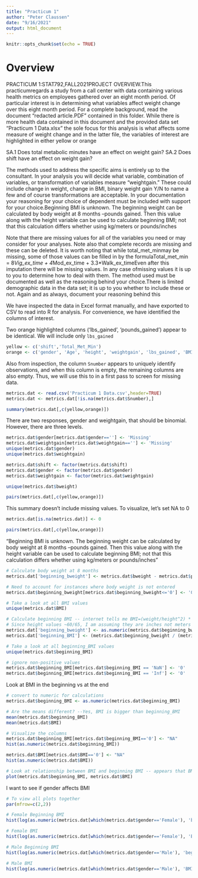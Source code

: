 ```yaml
---
title: "Practicum 1"
author: "Peter Claussen"
date: "9/16/2021"
output: html_document
---
```


```r
knitr::opts_chunk$set(echo = TRUE)
```

# Overview

PRACTICUM 1:STAT792,FALL2021PROJECT OVERVIEW.This practicumregards a study from a call center with data containing various health metrics on employees gathered over an eight month period. Of particular interest is in determining what variables affect weight change over this eight month period. For a complete background, read the document “redacted article.PDF” contained in this folder. While there is more health data contained in this document and the provided data set “Practicum 1 Data.xlsx” the sole focus for  this  analysis  is  what  affects  some  measure  of  weight change  and  in  the  latter  file,  the  variables  of  interest  are highlighted in either yellow or orange

SA.1 Does total metabolic minutes have an effect on weight gain?
SA.2 Does shift have an effect on weight gain?


The methods used to address the specific aims is entirely up to the consultant. In your analysis you will decide what variable, combination of variables, or transformation of variables measure “weightgain.” These could include change in weight, change in BMI, binary weight gain Y/N to name a few and of course transformations are acceptable. In your documentation your reasoning for your choice of dependent must be included with support for your choice.Beginning BMI is unknown. The beginning weight can be calculated by body weight at 8 months –pounds gained. Then this value along with the height variable can be used to calculate beginning BMI; not that this calculation differs whether using kg/meters or pounds/inches


Note that there are missing values for all of the variables you need or may consider for your analyses. Note also that complete records are missing and these can be deleted. It is worth noting that while total_met_minmay be missing, some of those values can be filled in by the formulaTotal_met_min = 8*Vig_ex_time + 4*Mod_ex_time + 3.3*Walk_ex_timeEven after this imputation there will be missing values. In any case ofmissing values it is up to you to determine how to deal with them. The method used must be documented as well as the reasoning behind your choice.There is limited demographic data in the data set; it is up to you whether to include these or not. Again and as always, document your reasoning behind this


We have inspected the data in Excel format manually, and have exported to CSV to read into R for analysis. For convenience, we have identified the columns of interest. 

Two orange highlighted columns ('lbs_gained', 'pounds_gained') appear to be identical. We will include only `lbs_gained`

```r
yellow <- c('shift','Total_Met_Min')
orange <- c('gender', 'Age', 'height', 'weightgain', 'lbs_gained', 'BMI', 'Vig.ex.Time', 'Mod.ex.time', 'Walk.ex.Time')
```

Also from inspection, the column `Snumber` appears to uniquely identify observations, and when this column is empty, the remaining columns are also empty. Thus, we will use this to in a first pass to screen for missing data.

```r
metrics.dat <- read.csv('Practicum 1 Data.csv',header=TRUE)
metrics.dat <- metrics.dat[!is.na(metrics.dat$Snumber),]
```

```r
summary(metrics.dat[,c(yellow,orange)])
```

There are two responses, gender and weightgain, that should be binomial. However, there are three levels.

```r
metrics.dat$gender[metrics.dat$gender==''] <- 'Missing'
metrics.dat$weightgain[metrics.dat$weightgain==''] <- 'Missing'
unique(metrics.dat$gender)
unique(metrics.dat$weightgain)
```

```r
metrics.dat$shift <- factor(metrics.dat$shift)
metrics.dat$gender <- factor(metrics.dat$gender)
metrics.dat$weightgain <- factor(metrics.dat$weightgain)
```




```r
unique(metrics.dat$bweight)
```

```r
pairs(metrics.dat[,c(yellow,orange)])
```

This summary doesn't include missing values. To visualize, let's set NA to 0

```r
metrics.dat[is.na(metrics.dat)] <- 0
```

```r
pairs(metrics.dat[,c(yellow,orange)])
```


"Beginning BMI is unknown. The beginning weight can be calculated by body weight at 8 months –pounds gained. Then this value along with the height variable can be used to calculate beginning BMI; not that this calculation differs whether using kg/meters or pounds/inches" 
```r
# Calculate body weight at 8 months
metrics.dat['beginning_bweight'] <- metrics.dat$bweight - metrics.dat$pounds_gained

# Need to account for instances where body weight is not entered
metrics.dat$beginning_bweight[metrics.dat$beginning_bweight<='0'] <- '0'

# Take a look at all BMI values
unique(metrics.dat$BMI)

# Calculate beginning BMI -- internet tells me BMI=(weight/height^2) * 703
# Since height values ~60/65, I am assuming they are inches not meters
metrics.dat['beginning_bweight'] <- as.numeric(metrics.dat$beginning_bweight)
metrics.dat['beginning_BMI'] <- (metrics.dat$beginning_bweight / (metrics.dat$height)^2)*703

# Take a look at all beginning_BMI values
unique(metrics.dat$beginning_BMI)

# ignore non-positive values
metrics.dat$beginning_BMI[metrics.dat$beginning_BMI == 'NaN'] <- '0'
metrics.dat$beginning_BMI[metrics.dat$beginning_BMI == 'Inf'] <- '0'
```

Look at BMI in the beginning vs at the end
```r
# convert to numeric for calculations
metrics.dat$beginning_BMI <- as.numeric(metrics.dat$beginning_BMI)

# Are the means different? --Yes, BMI is bigger than beginning_BMI
mean(metrics.dat$beginning_BMI)
mean(metrics.dat$BMI)

# Visualize the columns
metrics.dat$beginning_BMI[metrics.dat$beginning_BMI=='0'] <- "NA"
hist(as.numeric(metrics.dat$beginning_BMI))

metrics.dat$BMI[metrics.dat$BMI=='0'] <- "NA"
hist(as.numeric(metrics.dat$BMI))

# Look at relationship between BMI and beginning BMI -- appears that BMI only increases or stays the same over time
plot(metrics.dat$beginning_BMI, metrics.dat$BMI)

```

I want to see if gender affects BMI 
```r
# To view all plots together
par(mfrow=c(2,2))

# Female Beginning BMI
hist(log(as.numeric(metrics.dat[which(metrics.dat$gender=='Female'), 'beginning_BMI'])), main="Log of Female Beginning BMI", ylim=c(0,40))

# Female BMI
hist(log(as.numeric(metrics.dat[which(metrics.dat$gender=='Female'), 'BMI'])), main="Log of Female BMI", ylim=c(0,40))

# Male Beginning BMI
hist(log(as.numeric(metrics.dat[which(metrics.dat$gender=='Male'), 'beginning_BMI'])), main="Log of Male Beginning BMI", ylim=c(0,40))

# Male BMI
hist(log(as.numeric(metrics.dat[which(metrics.dat$gender=='Male'), 'BMI'])), main="Log of Male BMI", ylim=c(0,40))

```

